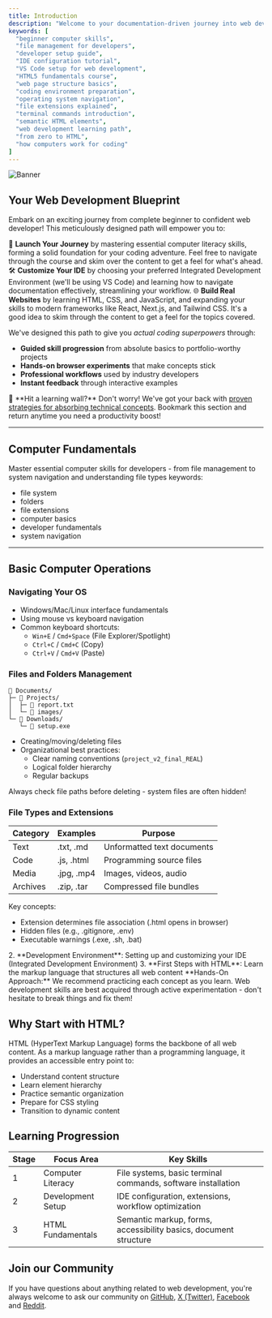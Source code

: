 ```yaml
---
title: Introduction
description: "Welcome to your documentation-driven journey into web development! This guide will take you from the very beginning, step-by-step, to building your first web pages. You'll learn essential computer skills, set up your development environment, and master HTML through clear, concise documentation."
keywords: [
  "beginner computer skills",
  "file management for developers",
  "developer setup guide",
  "IDE configuration tutorial",
  "VS Code setup for web development",
  "HTML5 fundamentals course",
  "web page structure basics",
  "coding environment preparation",
  "operating system navigation",
  "file extensions explained",
  "terminal commands introduction",
  "semantic HTML elements",
  "web development learning path",
  "from zero to HTML",
  "how computers work for coding"
]
---
```


![Banner](/images/cadu-computer.gif "Learning Path")

## Your Web Development Blueprint

Embark on an exciting journey from complete beginner to confident web developer! This meticulously designed path will empower you to:

🚀 **Launch Your Journey** by mastering essential computer literacy skills, forming a solid foundation for your coding adventure. Feel free to navigate through the course and skim over the content to get a feel for what's ahead.
🛠 **Customize Your IDE** by choosing your preferred Integrated Development Environment (we'll be using VS Code) and learning how to navigate documentation effectively, streamlining your workflow.
🌐 **Build Real Websites** by learning HTML, CSS, and JavaScript, and expanding your skills to modern frameworks like React, Next.js, and Tailwind CSS. It's a good idea to skim through the content to get a feel for the topics covered.

We've designed this path to give you _actual coding superpowers_ through:
- **Guided skill progression** from absolute basics to portfolio-worthy projects
- **Hands-on browser experiments** that make concepts stick
- **Professional workflows** used by industry developers
- **Instant feedback** through interactive examples

<Note type="tip">
  🚀 **Hit a learning wall?** Don't worry! We've got your back with 
  <a href="/docs/introduction/welcome">proven strategies for absorbing technical concepts</a>. 
  Bookmark this section and return anytime you need a productivity boost!
</Note>

---
## Computer Fundamentals
Master essential computer skills for developers - from file management to system navigation and understanding file types
keywords: 
  - file system
  - folders
  - file extensions
  - computer basics
  - developer fundamentals
  - system navigation
---

## Basic Computer Operations

### Navigating Your OS
- Windows/Mac/Linux interface fundamentals
- Using mouse vs keyboard navigation
- Common keyboard shortcuts:
  - `Win+E` / `Cmd+Space` (File Explorer/Spotlight)
  - `Ctrl+C` / `Cmd+C` (Copy)
  - `Ctrl+V` / `Cmd+V` (Paste)

### Files and Folders Management
```text
📁 Documents/
├─ 📁 Projects/
│  ├─ 📄 report.txt
│  └─ 📁 images/
└─ 📁 Downloads/
   └─ 📄 setup.exe
```

- Creating/moving/deleting files
- Organizational best practices:
  - Clear naming conventions (`project_v2_final_REAL`)
  - Logical folder hierarchy
  - Regular backups

<Note type="warning">
  Always check file paths before deleting - system files are often hidden!
</Note>

### File Types and Extensions
| Category | Examples       | Purpose                     |
|----------|----------------|-----------------------------|
| Text     | .txt, .md      | Unformatted text documents  |
| Code     | .js, .html     | Programming source files    |
| Media    | .jpg, .mp4     | Images, videos, audio       |
| Archives | .zip, .tar     | Compressed file bundles     |

Key concepts:
- Extension determines file association (.html opens in browser)
- Hidden files (e.g., .gitignore, .env)
- Executable warnings (.exe, .sh, .bat)

<CardGrid>
  <Card
    title="Practice Exercise"
    subtitle="File Organization"
    description="Create a 'projects' folder with subfolders for different file types"
    href="/exercises/file-org"
  />
  <Card
    title="Next Steps"
    subtitle="Development Environment"
    description="Set up your coding workspace"
    href="/docs/basics/ide-setup"
  />
</CardGrid>
2. **Development Environment**: Setting up and customizing your IDE (Integrated Development Environment)
3. **First Steps with HTML**: Learn the markup language that structures all web content

<Note type="tip">
  **Hands-On Approach:** We recommend practicing each concept as you learn. Web development skills are best acquired through active experimentation - don't hesitate to break things and fix them!
</Note>

<CardGrid>
  <Card
    subtitle="Foundations"
    title="Computer Basics"
    description="Essential computer skills and concepts every developer needs"
    href="/docs/basics/computer-use"
  />
  <Card
    subtitle="Tools"
    title="IDE Setup Guide"
    description="Choose and configure your development environment (VS Code recommended)"
    href="/docs/basics/ide-setup"
  />
  <Card
    subtitle="Web Fundamentals"
    title="HTML Essentials"
    description="Start building web page structures with hypertext markup language"
    href="/docs/html/fundamentals"
  />
</CardGrid>

## Why Start with HTML?

HTML (HyperText Markup Language) forms the backbone of all web content. As a markup language rather than a programming language, it provides an accessible entry point to:

- Understand content structure
- Learn element hierarchy
- Practice semantic organization
- Prepare for CSS styling
- Transition to dynamic content

## Learning Progression

| Stage | Focus Area          | Key Skills                                                                 |
| ----- | ------------------- | -------------------------------------------------------------------------- |
| 1     | Computer Literacy   | File systems, basic terminal commands, software installation               |
| 2     | Development Setup   | IDE configuration, extensions, workflow optimization                       |
| 3     | HTML Fundamentals   | Semantic markup, forms, accessibility basics, document structure           |

## Join our Community

If you have questions about anything related to web development, you're always welcome to ask our community on [GitHub](https://github.com/rubixvi/rubix-documents), [X (Twitter)](https://x.com/rubixstory), [Facebook](https://www.facebook.com/rubixstudios)
and [Reddit](https://www.reddit.com/r/RubixStudios/).
